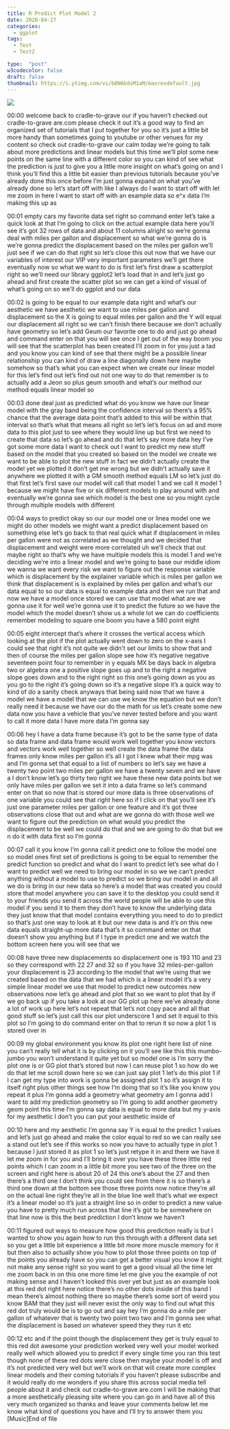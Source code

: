 ```yaml
---
title: R Predict Plot Model 2
date: 2020-04-27
categories:
  - ggplot
tags:
  - Test
  - Test2

type:  "post"
w3codecolor: false
draft: false
thumbnail: https://i.ytimg.com/vi/b0N6bdvM1aM/maxresdefault.jpg
---
```


<a href="https://www.youtube.com/watch?v=b0N6bdvM1aM">
<img src="https://i.ytimg.com/vi/b0N6bdvM1aM/maxresdefault.jpg">
</a>









00:00
welcome back to cradle-to-grave our if you haven't checked out cradle-to-grave
are.com please check it out it's a good way to find an organized set of
tutorials that I put together for you so it's just a little bit more handy than
sometimes going to youtube or other venues for my content so check out
cradle-to-grave our calm today we're going to talk about
more predictions and linear models but this time we'll plot some new points on
the same line with a different color so you can kind of see what the prediction
is just to give you a little more insight on what's going on and I think
you'll find this a little bit easier than previous tutorials because you've
already done this once before I'm just gonna expand on what you've already done
so let's start off with like I always do I want to start off with let me zoom in
here I want to start off with an example data so e^x data I'm making this up as

00:01
empty cars my favorite data set right so
command enter let's take a quick look at that I'm going to click on the actual
example data here you'll see it's got 32 rows of data and
about 11 columns alright so we're gonna deal with miles per gallon and
displacement so what we're gonna do is we're gonna predict the displacement
based on the miles per gallon we'll just see if we can do that right so let's
close this out now that we have our variables of interest our VIP very
important parameters we'll get there eventually now so what we want to do is
first let's first draw a scatterplot right so we'll need our library ggplot2
let's load that in and let's just go ahead and first create the scatter plot
so we can get a kind of visual of what's
going on so we'll do ggplot and our data

00:02
is going to be equal to our example data right and what's our aesthetic we have
aesthetic we want to use miles per gallon and displacement so the X is
going to equal miles per gallon and the Y will equal our displacement all right
so we can't finish there because we don't actually have
geometry so let's add Geum our favorite one to do and just go ahead
and command enter on that you will see once I get out of the way boom you will
see that the scatterplot has been created I'll zoom in for you just a tad
and you know you can kind of see that there might be a possible linear
relationship you can kind of draw a line diagonally down here maybe somehow so
that's what you can expect when we create our linear model for this let's
find out let's find out not one way to do that remember is to actually add a
Jeon so plus geum smooth and what's our method our method equals linear model so

00:03
done deal just as predicted what do you know we have our linear model with the
gray band being the confidence interval so there's a 95% chance that the average
data point that's added to this will be within that interval so that's what that
means all right so let's let's focus on ad and more data to this plot just to
see where they would line up but first we need to create that data so let's go
ahead and do that let's say more data hey I've got some more data I want to
check out I want to predict my new stuff based on the model that you created so
based on the model we create we want to be able to plot the new stuff in fact we
didn't actually create the model yet we plotted it don't get me wrong but we
didn't actually save it anywhere we plotted it with a GM smooth method
equals LM so let's just do that first let's first save our model will call
that model 1 and we call it model 1 because we might have five or six
different models to play around with and eventually we're gonna see which model
is the best one so you might cycle through multiple models with different

00:04
ways to predict okay so our our model one or linea model one we might do other
models we might want a predict displacement based on something else
let's go back to that real quick what if displacement in miles per gallon
were not as correlated as we thought and we decided that displacement and weight
were more correlated uh we'll check that out maybe right so that's why we have
multiple models this is model 1 and we're deciding we're into a linear model
and we're going to base our middle idiom we wanna we want every risk we want to
figure out the response variable which is displacement by the explainer
variable which is miles per gallon we think that displacement is is explained
by miles per gallon and what's our data equal to so our data is equal to example
data and then we run that and now we have a model once stored we can use that
model what are we gonna use it for well we're gonna use it to predict the future
so we have the model which the model doesn't show us a whole lot we can do
coefficients remember modeling to square one boom you have a 580 point eight

00:05
eight intercept that's where it crosses the vertical access which looking at the
plot if the plot actually went down to zero on the x-axis I could see that
right it's not quite we didn't set our limits to show that and then of course
the miles per gallon slope see how it's negative negative seventeen point four
to remember in y equals MX be days back in algebra two or algebra one a positive
slope goes up and to the right a negative slope goes down and to the
right right so this one's going down as you as you go to the right it's going
down so it's a negative slope it's a quick way to kind of do a sanity check
anyways that being said now that we have a model we have a model that we can use
we know the equation but we don't really need it because we have our do the math
for us let's create some new data now you have a vehicle that you've never
tested before and you want to call it more data I have more data I'm gonna say

00:06
hey I have a data frame because it's got to be the same type of data so data
frame and data frame would work well together
you know vectors and vectors work well together so well create the data frame
the data frames only know miles per gallon it's all I got I knew what their
mpg was and I'm gonna set that equal to a list of numbers so let's say we have a
twenty two point two miles per gallon we have a twenty seven and we have a I
don't know let's go thirty two right we have these new data points but we only
have miles per gallon we set it into a data frame so let's command enter on
that so now that is stored our more data is three observations of one variable
you could see that right here so if I click on that you'll see it's just
one parameter miles per gallon or one feature and it's got three observations
close that out and what are we gonna do with those well we want to figure out
the prediction on what would you predict the displacement to be well we could do
that and we are going to do that but we n do it with data first so I'm gonna

00:07
call it you know I'm gonna call it predict one to follow the model one so
model ones first set of predictions is going to be equal to remember the
predict function so predict and what do I want to predict let's see what do I
want to predict well we need to bring our model in so we we can't predict
anything without a model to use to predict so we bring our model in and all
we do is bring in our new data so here's
a model that was created you could store that model anywhere you can save it to
the desktop you could send it to your friends you send it across the world
people will be able to use this model if you send it to them they don't have to
know the underlying data they just know that that model contains everything you
need to do to predict so that's just one way to look at it but our new data is
and it's on this new data equals straight-up
more data that's it so command enter on that doesn't show you anything but if I
type in predict one and we watch the bottom screen here you will see that we

00:08
have three new displacements so displacement one is 193 110 and 23 so
they correspond with 22 27 and 32 so if you have 32 miles-per-gallon your
displacement is 23 according to the model that we're using that we created
based on the data that we had which is a linear model it's a very simple linear
model we use that model to predict new outcomes new observations now let's go
ahead and plot that so we want to plot that by if we go back up if you take a
look at our GG plot up here we've already done a lot of work up here let's
not repeat that let's not copy pace and all that good stuff so let's just call
this our plot underscore 1 and set it equal to this plot so I'm going to do
command enter on that to rerun it so now a plot 1 is stored over in

00:09
my global environment you know its plot one right here list of nine you can't
really tell what it is by clicking on it you'll see like this this mumbo-jumbo
you won't understand it quite yet but so model one is I'm sorry the plot one is
or GG plot that's stored but now I can reuse plot 1 so how do we do that let me
scroll down here so we can just say plot 1 let's do this plot 1 if I can get my
type into work is gonna be assigned plot
1 so it's assign it to itself right plus other things see how I'm doing that so
it's like you know you repeat it plus I'm gonna add a geometry what geometry
am I gonna add I want to add my prediction geometry so I'm going to add
another geometry geom point this time I'm gonna say data is equal to more data
but my y-axis for my aesthetic I don't you can put your aesthetic inside of

00:10
here and my aesthetic I'm gonna say Y is equal to the predict 1 values and let's
just go ahead and make the color equal to red so we can really see a stand out
let's see if this works so now you have to actually type in plot 1 because I
just stored it as plot 1 so let's just retype it in and there we have it let me
zoom in for you and I'll bring it over you have these three little red points
which I can zoom in a little bit more you see two of the three on the screen
and right here is about 20 of 24 this one's about the 27 and then there's a
third one I don't think you could see from there it is so there's a third one
down at the bottom see those three points now notice they're all on the
actual line right they're all in the blue line well that's what we expect
it's a linear model so it's just a straight line so in order to predict a
new value you have to pretty much run across that line it's got to be
somewhere on that line now is this the best prediction I don't know we haven't

00:11
figured out ways to measure how good this prediction really is but I wanted
to show you again how to run this through with a different data set so you
get a little bit experience a little bit more more muscle
memory for it but then also to actually show you how to plot those three points
on top of the points you already have so you can get a better visual you know it
might not make any sense right so you want to get a good visual all the time
let me zoom back in on this one more time let me give you the example of not
making sense and I haven't looked this over yet but just as an example look at
this red dot right here notice there's no other dots inside of this band I mean
there's almost nothing there so maybe there's some sort of weird you know BAM
that they just will never exist the only way to find out what this red dot truly
would be is to go out and say hey I'm gonna do a mile per gallon of whatever
that is twenty two point two two and I'm
gonna see what the displacement is based on whatever speed they they run it etc

00:12
etc and if the point though the displacement they get is truly equal to
this red dot awesome your prediction worked very well your model worked
really well which allowed you to predict if every single time you ran this test
though none of these red dots were close then maybe your model is off and it's
not predicted very well but we'll work on that will create more complex linear
models and their coming tutorials if you haven't please subscribe and it
would really do me wonders if you share this across social media tell people
about it and check out cradle-to-grave are.com I will be making that a more
aesthetically pleasing site where you can go in and have all of this very much
organized so thanks and leave your comments below let me know what kind of
questions you have and I'll try to answer them you [Music]End of file

